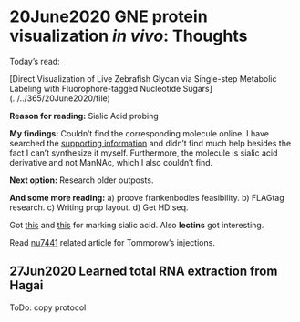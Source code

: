 # 20June2020 GNE protein visualization _in vivo_: Thoughts

Today's read:

[Direct Visualization of Live Zebrafish Glycan via Single-step Metabolic Labeling with Fluorophore-tagged Nucleotide Sugars] (../../365/20June2020/file)

**Reason for reading:** Sialic Acid probing

**My findings:** Couldn't find the corresponding molecule online. I have searched the [supporting information]() and didn't find much help besides the fact I can't synthesize it myself.
Furthermore, the molecule is sialic acid derivative and not ManNAc, which I also couldn't find.

**Next option:** Research older outposts.

**And some more reading:** a) proove frankenbodies feasibility. b) FLAGtag research. c) Writing prop layout. d) Get HD seq.

Got [this](https://scholar.google.co.il/scholar?q=mannac+zebrafish+fluorescence&hl=en&as_sdt=0&as_vis=1&oi=scholart#d=gs_qabs&u=%23p%3DOLWGKqq5l7MJ) and [this](https://link.springer.com/article/10.1007/BF01954221) for marking sialic acid. Also **lectins** got interesting.

Read [nu7441]() related article for Tommorow's injections. 


## 27Jun2020 Learned total RNA extraction from Hagai 
ToDo: copy protocol
